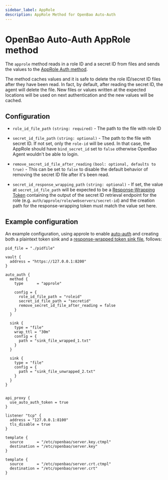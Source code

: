 ```yaml
---
sidebar_label: AppRole
description: AppRole Method for OpenBao Auto-Auth
---
```


# OpenBao Auto-Auth AppRole method

The `approle` method reads in a role ID and a secret ID from files and sends
the values to the [AppRole Auth
method](/docs/auth/approle).

The method caches values and it is safe to delete the role ID/secret ID files
after they have been read. In fact, by default, after reading the secret ID,
the agent will delete the file. New files or values written at the expected
locations will be used on next authentication and the new values will be
cached.

## Configuration

- `role_id_file_path` `(string: required)` - The path to the file with role ID

- `secret_id_file_path` `(string: optional)` - The path to the file with secret
  ID.
  If not set, only the `role-id` will be used.
  In that case, the AppRole should have `bind_secret_id` set to `false` otherwise
  OpenBao Agent wouldn't be able to login.

- `remove_secret_id_file_after_reading` `(bool: optional, defaults to true)` -
  This can be set to `false` to disable the default behavior of removing the
  secret ID file after it's been read.

- `secret_id_response_wrapping_path` `(string: optional)` - If set, the value
  at `secret_id_file_path` will be expected to be a [Response-Wrapping
  Token](/docs/concepts/response-wrapping)
  containing the output of the secret ID retrieval endpoint for the role (e.g.
  `auth/approle/role/webservers/secret-id`) and the creation path for the
  response-wrapping token must match the value set here.

## Example configuration

An example configuration, using approle to enable [auto-auth](/docs/agent-and-proxy/autoauth)
and creating both a plaintext token sink and a [response-wrapped token sink file](/docs/agent-and-proxy/autoauth#wrap_ttl), follows:

```hcl
pid_file = "./pidfile"

vault {
  address = "https://127.0.0.1:8200"
}

auto_auth {
  method {
    type      = "approle"

    config = {
      role_id_file_path = "roleid"
      secret_id_file_path = "secretid"
      remove_secret_id_file_after_reading = false
    }
  }

  sink {
    type = "file"
    wrap_ttl = "30m"
    config = {
      path = "sink_file_wrapped_1.txt"
    }
  }

  sink {
    type = "file"
    config = {
      path = "sink_file_unwrapped_2.txt"
    }
  }
}


api_proxy {
  use_auto_auth_token = true
}

listener "tcp" {
  address = "127.0.0.1:8100"
  tls_disable = true
}

template {
  source      = "/etc/openbao/server.key.ctmpl"
  destination = "/etc/openbao/server.key"
}

template {
  source      = "/etc/openbao/server.crt.ctmpl"
  destination = "/etc/openbao/server.crt"
}
```
